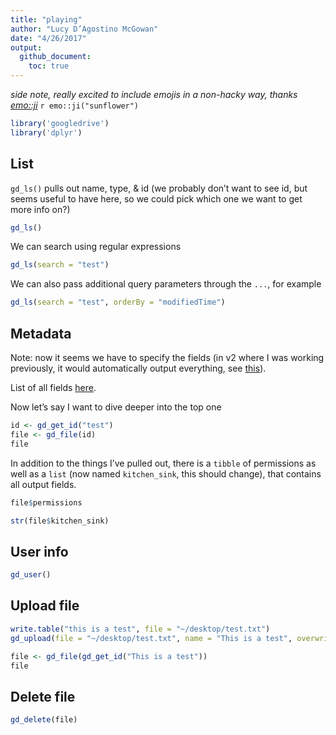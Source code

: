 ```yaml
---
title: "playing"
author: "Lucy D’Agostino McGowan"
date: "4/26/2017"
output: 
  github_document:
    toc: true
---
```


*side note, really excited to include emojis in a non-hacky way, thanks [emo::ji](http://github.com/hadley/emo)* `r emo::ji("sunflower")`

```r
library('googledrive')
library('dplyr')
```

## List

`gd_ls()` pulls out name, type, & id 
(we probably don't want to see id, but seems useful to have here, so we could pick which one we want to get more info on?)
```r
gd_ls()
```

We can search using regular expressions

```r
gd_ls(search = "test")
```

We can also pass additional query parameters through the `...`, for example

```r
gd_ls(search = "test", orderBy = "modifiedTime")
```

## Metadata

Note: now it seems we have to specify the fields (in v2 where I was working previously, it would automatically output everything, see [this](https://developers.google.com/drive/v3/web/migration)).

List of all fields [here](https://developers.google.com/drive/v3/web/migration).

Now let's say I want to dive deeper into the top one

```r
id <- gd_get_id("test")
file <- gd_file(id)
file
```

In addition to the things I've pulled out, there is a `tibble` of permissions as well as a  `list` (now named `kitchen_sink`, this should change), that contains all output fields.

```r
file$permissions
```


```r
str(file$kitchen_sink)
```


## User info

```r
gd_user()
```

## Upload file

```r
write.table("this is a test", file = "~/desktop/test.txt")
gd_upload(file = "~/desktop/test.txt", name = "This is a test", overwrite = TRUE)
```

```r
file <- gd_file(gd_get_id("This is a test"))
file
```

## Delete file
```r
gd_delete(file)
```

